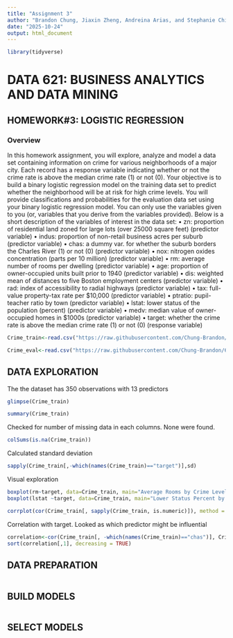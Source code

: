 ```yaml
---
title: "Assignment 3"
author: "Brandon Chung, Jiaxin Zheng, Andreina Arias, and Stephanie Chiang"
date: "2025-10-24"
output: html_document
---
```


```r
library(tidyverse)
```

# DATA 621: BUSINESS ANALYTICS AND DATA MINING
## HOMEWORK#3: LOGISTIC REGRESSION

### Overview
In this homework assignment, you will explore, analyze and model a data set containing information on
crime for various neighborhoods of a major city. Each record has a response variable indicating whether
or not the crime rate is above the median crime rate (1) or not (0).
Your objective is to build a binary logistic regression model on the training data set to predict whether
the neighborhood will be at risk for high crime levels. You will provide classifications and probabilities
for the evaluation data set using your binary logistic regression model. You can only use the variables
given to you (or, variables that you derive from the variables provided). Below is a short description of
the variables of interest in the data set:
• zn: proportion of residential land zoned for large lots (over 25000 square feet) (predictor variable)
• indus: proportion of non-retail business acres per suburb (predictor variable)
• chas: a dummy var. for whether the suburb borders the Charles River (1) or not (0) (predictor variable)
• nox: nitrogen oxides concentration (parts per 10 million) (predictor variable)
• rm: average number of rooms per dwelling (predictor variable)
• age: proportion of owner-occupied units built prior to 1940 (predictor variable)
• dis: weighted mean of distances to five Boston employment centers (predictor variable)
• rad: index of accessibility to radial highways (predictor variable)
• tax: full-value property-tax rate per $10,000 (predictor variable)
• ptratio: pupil-teacher ratio by town (predictor variable)
• lstat: lower status of the population (percent) (predictor variable)
• medv: median value of owner-occupied homes in $1000s (predictor variable)
• target: whether the crime rate is above the median crime rate (1) or not (0) (response variable)

```r
Crime_train<-read.csv("https://raw.githubusercontent.com/Chung-Brandon/621-Data-Mining/refs/heads/main/crime-training-data_modified.csv")

Crime_eval<-read.csv("https://raw.githubusercontent.com/Chung-Brandon/621-Data-Mining/refs/heads/main/crime-evaluation-data_modified.csv")
```

## DATA EXPLORATION
The the dataset has 350 observations with 13 predictors
```r
glimpse(Crime_train)
```
```r
summary(Crime_train)
```
Checked for number of missing data in each columns. None were found.
```r
colSums(is.na(Crime_train)) 
```

Calculated standard deviation
```r
sapply(Crime_train[,-which(names(Crime_train)=="target")],sd)
```

Visual exploration
```r
boxplot(rm~target, data=Crime_train, main="Average Rooms by Crime Level")
boxplot(lstat ~target, data=Crime_train, main="Lower Status Percent by Crime Level")

corrplot(cor(Crime_train[, sapply(Crime_train, is.numeric)]), method = "number", number.cex = 0.8)
```

Correlation with target. Looked as which predictor might be influential
```r
correlation<-cor(Crime_train[, -which(names(Crime_train)=="chas")], Crime_train$target)
sort(correlation[,1], decreasing = TRUE)
```


## DATA PREPARATION
```r


```


## BUILD MODELS
```r

```


## SELECT MODELS
```r

```

